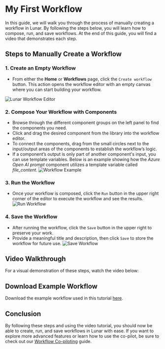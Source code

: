 
# My First Workflow

In this guide, we will walk you through the process of manually creating a workflow in Lunar. By following the steps below, you will learn how to compose, run, and save workflows. At the end of this guide, you will find a video that demonstrates each step.

<!-- To learn how to create workflows using the co-pilot feature instead, visit the [Workflow Co-piloting](copilot.mdx) page. -->

## Steps to Manually Create a Workflow

### 1. **Create an Empty Workflow**
   - From either the **Home** or **Workflows** page, click the `Create workflow` button. This action opens the workflow editor with an empty canvas where you can start building your workflow.
   <!-- ![Lunar Workflow](../img/lunar_workflows_3.png) -->
   ![Lunar Workflow Editor](../img/lunar_workflow_editor_empty.png)

### 2. **Compose Your Workflow with Components**
   - Browse through the different component groups on the left panel to find the components you need.
   - Click and drag the desired component from the library into the workflow editor.
   - To connect the components, drag from the small circles next to the input/output areas of the components to establish the workflow’s logic.
   - If a component’s output is only part of another component's input, you can use template variables. Below is an example showing how the *Azure Open AI prompt* component utilizes a template variable called *file_content*.
   ![Workflow Example](../img/lunar_generated_workflow.png)

### 3. **Run the Workflow**
   - Once your workflow is composed, click the `Run` button in the upper right corner of the editor to execute the workflow and see the results.
   ![Run Workflow](../img/lunar_workflow_ran.png)

### 4. **Save the Workflow**
   - After running the workflow, click the `Save` button in the upper right to preserve your work.
   - Provide a meaningful title and description, then click `Save` to store the workflow for future use.
   ![Save Workflow](../img/lunar_save_workflow.png)

## Video Walkthrough

For a visual demonstration of these steps, watch the video below:

<ReactPlayer playing controls url='/simple_workflow.mp4' />


## Download Example Workflow

<!-- Download the example workflow above [here](/workflows/f9bd4b4f-ff98-4207-87be-ac8e1ee42494.json) -->
Download the example workflow used in this tutorial <a href="/workflows/f9bd4b4f-ff98-4207-87be-ac8e1ee42494.json" download>here</a>.


## Conclusion

By following these steps and using the video tutorial, you should now be able to create, run, and save workflows in Lunar with ease. If you want to explore more advanced features or learn how to use the co-pilot, be sure to check out our [Workflow Co-piloting](copilot) guide.

